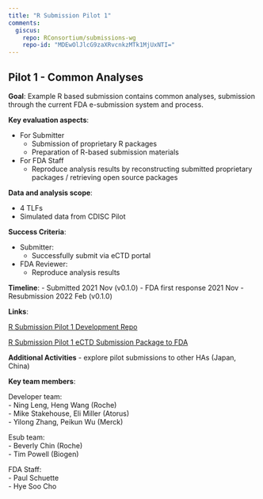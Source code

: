 ```yaml
---
title: "R Submission Pilot 1"
comments:
  giscus:
    repo: RConsortium/submissions-wg
    repo-id: "MDEwOlJlcG9zaXRvcnkzMTk1MjUxNTI="
---
```


## Pilot 1 - Common Analyses

**Goal**: Example R based submission contains common analyses, submission through the current FDA e-submission system and process.

**Key evaluation aspects**: 
  
- For Submitter  
  - Submission of proprietary R packages
  - Preparation of R-based submission materials
- For FDA Staff
  - Reproduce analysis results by reconstructing submitted proprietary packages / retrieving open source packages

**Data and analysis scope**:
  
- 4 TLFs 
- Simulated data from CDISC Pilot


**Success Criteria**:
  
- Submitter:
  - Successfully submit via eCTD portal
- FDA Reviewer:
  - Reproduce analysis results


**Timeline**: 
- Submitted 2021 Nov (v0.1.0)
- FDA first response 2021 Nov
- Resubmission 2022 Feb (v0.1.0)


**Links**:

[R Submission Pilot 1 Development Repo](https://github.com/RConsortium/submissions-pilot1)


[R Submission Pilot 1 eCTD Submission Package to FDA](https://github.com/RConsortium/submissions-pilot1-to-fda)

**Additional Activities**
- explore pilot submissions to other HAs (Japan, China)
 
**Key team members**:  

Developer team:     
- Ning Leng, Heng Wang (Roche)  
- Mike Stakehouse, Eli Miller (Atorus)  
- Yilong Zhang, Peikun Wu (Merck)  

Esub team:  
- Beverly Chin (Roche)  
- Tim Powell (Biogen)  

FDA Staff:  
- Paul Schuette  
- Hye Soo Cho 
